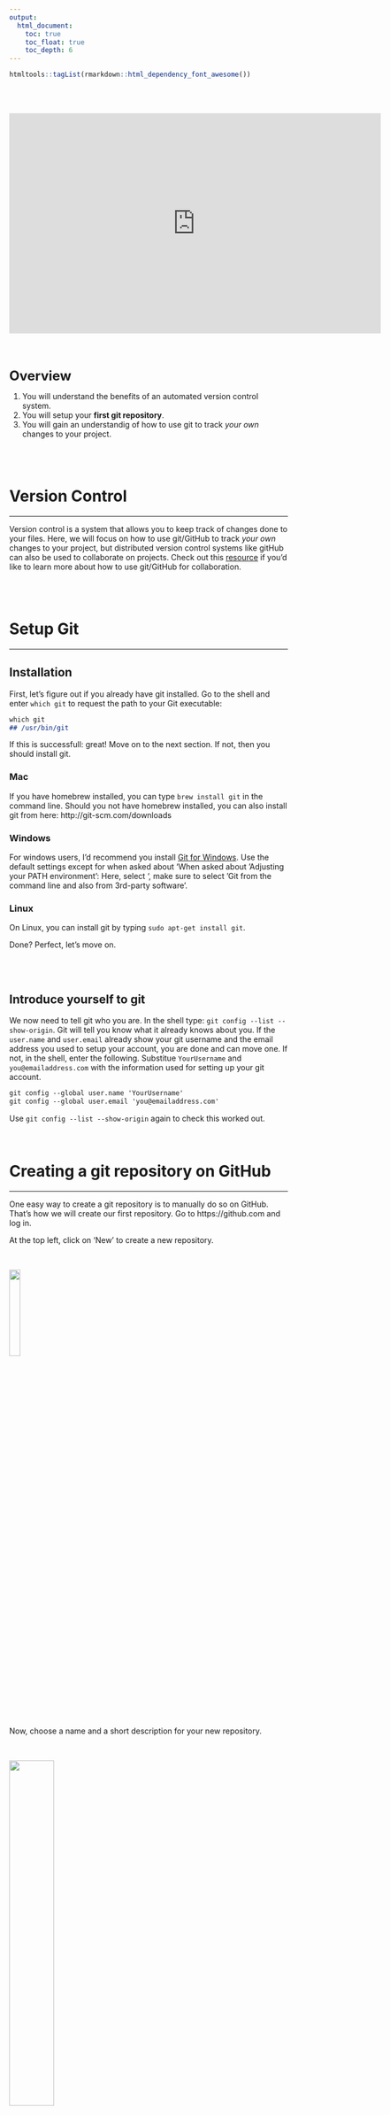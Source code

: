 ```yaml
---
output:
  html_document: 
    toc: true
    toc_float: true
    toc_depth: 6
---
```

```r
htmltools::tagList(rmarkdown::html_dependency_font_awesome())
```

<br /> <br />

<p align="center">
<iframe src="https://docs.google.com/presentation/d/e/2PACX-1vQpzxV_-Jmz4tIhPA3BsO7p_mxDVMqkODyJYPos1cghlkUX8nY_Z7YTV7NFzcKI1gKt8bEQGySRnDaA/embed?start=false&loop=false&delayms=3000" frameborder="0" width="672" height="398" allowfullscreen="true" mozallowfullscreen="true" webkitallowfullscreen="true"></iframe>
</p>

<br /> <br />

:::: {.summarybox data-latex=""}
:::: {.summarybox-title }
<font size="5"> 
<i class="fas fa-question-circle"></i> **Overview**
</font> 
::::

1. You will understand the benefits of an automated version control system. 
2. You will setup your **first git repository**. 
3. You will gain an understandig of how to use git to track *your own* changes to your project. 
::::

<br /> <br />


# Version Control
***

Version control is a system that allows you to keep track of changes done to your files. Here, we will focus on how to use git/GitHub to track *your own* changes to your project, but distributed version control systems like gitHub can also be used to collaborate on projects. Check out this [resource](https://swcarpentry.github.io/git-novice/08-collab/index.html) if you'd like to learn more about how to use git/GitHub for collaboration.

<br /><br />

# Setup Git
***

## Installation

First, let's figure out if you already have git installed. Go to the shell and enter `which git` to request the path to your Git executable:

````markdown
which git
## /usr/bin/git
````

If this is successfull: great! Move on to the next section. If not, then you should install git. 

### Mac
If you have homebrew installed, you can type `brew install git` in the command line. Should you not have homebrew installed, you can also install git from here: http://git-scm.com/downloads

### Windows

For windows users, I'd recommend you install [Git for Windows](https://gitforwindows.org). Use the default settings except for when asked about 'When asked about 'Adjusting your PATH environment': Here, select ', make sure to select 'Git from the command line and also from 3rd-party software'.

### Linux

On Linux, you can install git by typing `sudo apt-get install git`. 

Done? Perfect, let's move on. 

<br /><br />

## Introduce yourself to git

We now need to tell git who you are. In the shell type: `git config --list --show-origin`. Git will tell you know what it already knows about you. If the `user.name` and `user.email` already show your git username and the email address you used to setup your account, you are done and can move one. If not, in the shell, enter the following. Substitue `YourUsername` and `you@emailaddress.com` with the information used for setting up your git account. 

````markdown
git config --global user.name 'YourUsername'
git config --global user.email 'you@emailaddress.com'
````

Use `git config --list --show-origin` again to check this worked out. 

<br />

# Creating a git repository on GitHub 
***

One easy way to create a git repository is to manually do so on GitHub. That's how we will create our first repository. Go to https://github.com and log in. 

At the top left, click on 'New' to create a new repository. 

<br />

![](img/git_create-repo.png){width=20%}

<br />

Now, choose a name and a short description for your new repository. 
  
<br />  

![](img/git_repo-name.png){width=40%}

<br />

You can choose whether you want your repository to be private or public. I personally tend to keep my repositories private until I get ready to publish my analyses. 

<br />

![](img/git_repo-private.png){width=40%}

<br />

Lastly, we'll click on 'add README' so we don't have to create this later. README's are a great way to describe what your repository is meant to do - you can add a lot of detail to this (check out a few repos on GitHub to see what people do), if you like, but at least give some basic indications on how things work.  

<br />

![](img/git_repo-add-readme.png){width=40%}

<br />

Click on 'Create Repository' and you are done!

<br />

![](img/git_repo-setup.png){width=40%}

<br /><br />

# Setting up git in R Studio
***

R Studio has a very useful feature which allows you to interact with your git repository from within R Studio, rather than having to revert to the shell or an external interface. Let's setup that feature. 

<br />

## Install required packages

Install `usethis`. 

````markdown
install.packages('usethis')
````

<br />

## Create a personal access token

To make your life easier and prevent having to enter your password and user name every time you commit to git, we will create a personal access token. 

<br />

## Clone the repository 

Until now, you repository only exists online on GitHub. We need to get it from there onto your local machine. This process is called 'cloning'. To ‘clone’ means to make a local copy of a remote GitHub repository. This only needs to be done once.

<br />

### Copy the GitHub repository's URL

Got to the repository we just created on GitHub. Copy the URL. This should be `https://github.com/YourUsername/RepositoryName` where `YourUsername` is your GitHub username and `RepositoryRame` is the name you chose for your repository. 

<br />

![](img/git_repo-url.png){width=40%}

<br />

### Create a new project

Click on `File > New Project > Version Control > Git`. A window will popup that allows you to specify where on GitHub R Studio should look for the repoistory. 

In the 'Repository URL' field paste the URL from your GitHub repository. Make sure that the Project directory name is the same as the GitHub repository (e.g above 'myfirstrepository'). Make sure to choose the directory for you repository intentionally (and no, 'Desktop' and 'Downloads' are not acceptable options).

<br />

![](img/git_clone.png){width=40%}

<br />

Clicking on 'Create Project' will create a new directory on your computer which will include:

* a directory linked to a remote GitHub repository
* an RStudio Project file (`.Rproj`)
* a `README.md` file with information about the the project
* a `.gitignore` file listing all files not to be tracked (more on this one later)

<br /><br />

# Use git in R Studio
***

When you clone a repository from GitHub, all files included are downloaded onto your computer. Since the repository we created on GitHub only included the README.md file, that's all that was clone. Do practice the git workflow, let's populate the repository. 

<br />

## Create a folder structure

Let's start with a good file structure right from the beginning. Drawing from the first session on this course, go ahead and create a folder structure for you project. I usually at least create folders for `data`, `scripts` and `results`. You can do this directly in R Studio by clicking on 'Files - New Folder'.

<br />

![](img/flow_folder.png){width=40%}

<br />

## Create files

For the fun of it, let's create the first script in our repository. I created an R Markdown document ('File - New File - R Markdown...') and saved it into the 'scripts' folder in this repository I created earlier. Note how you can navigate through the folders in your repository in the 'File' tab in R Studio. 

I.e. here I have navigates into said 'scripts' folder:

<br />

![](img/commit_scripts.png){width=40%}

<br />

## Edit your scripts

Let's make an edit to an already existing file. Open the README.md and add a line of text to it. Then save it. 

<br />

![](img/flow_file.png){width=40%}

<br />
 
## Push our changes

Now that we have done some changes to our local repository, we want to 'push' them to the remote repository. Basically, we are telling the remote repository 'Hey, I here are the changes I have done, please integrate them into your version of the repository!'.

This workflow consists of three stages:

1. **Staging:** Select the files to be pushed. To do so, click on 'Git' at the top right. 

<br />

![](img/commit_stage.png){width=40%}

<br />

R Studio will show you all files that have been changed since your last commit. Select the files you'd like to commit to the remote repository by clicking on the boxes under 'Staged'. R Studio is helping you here, by displaying little blue 'M's to indicate a file has been '*M*odified'; yellow '?' indicate untracked file; green 'A's mean '*A*dded'. 

<br />

![](img/commit_commit.png){width=40%}

<br />

2. **Committing:** Committing consists on reviewing, commenting and accepting the changes before pulling the new version of the file into the remote repository. 

Click on 'Commit'. A new window will appear where added code is shown in green whereas the deleted code is in red. Make sure to add a comment describing what changes you have made to your commit. This is particularly helpful should you ever want to revert to earlier versions of you repository, for example when debugging.

Once ready, click on 'Commit'.

<br />

![](img/commit_check.png){width=50%}

<br />

3. **Pushing:** Pushing takes your 'commit' and transfers those changes to the remote repository. 


<br />

![](img/commit_push.png){width=50%}

<br />

Congratulations, you have just made your first commit!

<br />

:::: {.taskbox data-latex=""}
:::: {.taskbox-title }
<font size="5"> 
<i class="fas fa-exclamation-circle"></i> **Summary**
</font>
::::

1. git/GitHub is a powerful distributed version control system that allows you to track the history of changes to your work. Version control is like an unlimited ‘undo’.
2. R Studio allows you to directly interact with git. How convenient!
::::

# Further Resources
***

Version control also allows many people to work in parallel. To start **collaborating** on projects using git/GitHub, checkout this [resource](https://swcarpentry.github.io/git-novice/08-collab/index.html).

If you wanted to appear more 'pro coder'-like could consider learning how to use git from the command line. [This resource](https://rviews.rstudio.com/2020/04/23/10-commands-to-get-started-with-git/) may be a good start, since it directly 'translates' from the clicking we just did in R Studio to the shell commands. 





